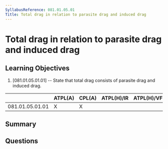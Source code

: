 ```yaml
---
SyllabusReference: 081.01.05.01
Title: Total drag in relation to parasite drag and induced drag
---
```


# Total drag in relation to parasite drag and induced drag

## Learning Objectives

1. [081.01.05.01.01] -- State that total drag consists of parasite drag and
   induced drag.

|                 | ATPL(A) | CPL(A) | ATPL(H)/IR | ATPL(H)/VFR | CPL(H) | IR  | CBIR(A) |
| --------------- | ------- | ------ | ---------- | ----------- | ------ | --- | ------- |
| 081.01.05.01.01 | X       | X      |            |             |        |     |         |

## Summary

## Questions
